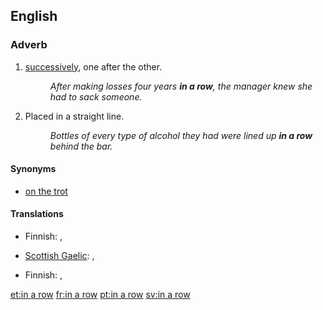 ==English==

===Adverb===
{{infl|en|adverb|head=[[in]] [[a]] [[row]]}}

# [[successively]], one after the other.
#:''After making losses four years '''in a row''', the manager knew she had to sack someone.''
# Placed in a straight line.
#:''Bottles of every type of alcohol they had were lined up '''in a row''' behind the bar.''

====Synonyms====
* [[on the trot]]

====Translations====
{{trans-top|successively}}
* Finnish: {{t|fi|peräkkäin}}, {{t|fi|perätysten}}
{{trans-mid}}
* [[Scottish Gaelic]]: {{t|gd|sreath chèile}},  {{t|gd|an sreath a chèile}}
{{trans-bottom}}

{{trans-top|in a straight line}}
{{trans-mid}}
* Finnish: {{t|fi|rivissä}}, {{t|fi|riviin}}
{{trans-bottom}}

[[et:in a row]]
[[fr:in a row]]
[[pt:in a row]]
[[sv:in a row]]